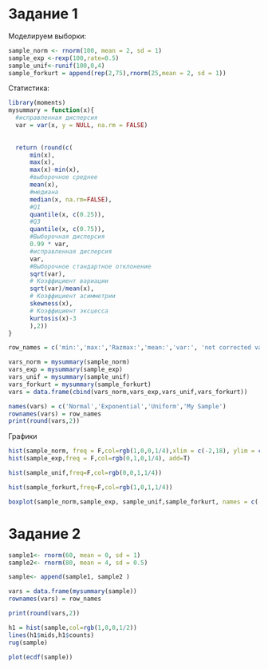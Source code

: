 # Задание 1
Моделируем выборки:
```r
sample_norm <- rnorm(100, mean = 2, sd = 1)
sample_exp <-rexp(100,rate=0.5)
sample_unif<-runif(100,0,4)
sample_forkurt = append(rep(2,75),rnorm(25,mean = 2, sd = 1))
```

Статистика:
```r
library(moments)
mysummary = function(x){
  #исправленная дисперсия
  var = var(x, y = NULL, na.rm = FALSE) 
  
  
  return (round(c(
      min(x),
      max(x),
      max(x)-min(x),
      #выборочное среднее
      mean(x),
      #медиана
      median(x, na.rm=FALSE),
      #Q1
      quantile(x, c(0.25)),
      #Q3
      quantile(x, c(0.75)),
      #Выборочная дисперсия
      0.99 * var,
      #исправленная дисперсия
      var,
      #Выборочное стандартное отклонение
      sqrt(var),
      # Коэффициент вариации
      sqrt(var)/mean(x),
      # Коэффициент асимметрии
      skewness(x),
      # Коэффициент эксцесса
      kurtosis(x)-3
      ),2))
}

row_names = c('min:','max:','Razmax:','mean:','var:', 'not corrected var:  ', 'sd:','median:', 'q1:', 'q3:', 'Variation coef:','Skewness:', 'Kurtosis:')

vars_norm = mysummary(sample_norm)
vars_exp = mysummary(sample_exp)
vars_unif = mysummary(sample_unif)
vars_forkurt = mysummary(sample_forkurt)
vars = data.frame(cbind(vars_norm,vars_exp,vars_unif,vars_forkurt))
```

```r
names(vars) = c('Normal','Exponential','Uniform','My Sample')
rownames(vars) = row_names
print(round(vars,2))
```

Графики
```r
hist(sample_norm, freq = F,col=rgb(1,0,0,1/4),xlim = c(-2,18), ylim = c(0,0.5),main = 'Normal and Exponential Distributions', xlab = 'X')
hist(sample_exp,freq = F,col=rgb(0,1,0,1/4), add=T)
```

```r
hist(sample_unif,freq=F,col=rgb(0,0,1,1/4))
```

```r
hist(sample_forkurt,freq=F,col=rgb(1,0,1,1/4))
```

```r
boxplot(sample_norm,sample_exp, sample_unif,sample_forkurt, names = c('norm','exp','unif','mysample'))
```

# Задание 2

```r
sample1<- rnorm(60, mean = 0, sd = 1)
sample2<- rnorm(80, mean = 4, sd = 0.5)

sample<- append(sample1, sample2 )

vars = data.frame(mysummary(sample))
rownames(vars) = row_names

print(round(vars,2))
```

```r
h1 = hist(sample,col=rgb(1,0,0,1/2))
lines(h1$mids,h1$counts)
rug(sample)
```

```r
plot(ecdf(sample))
```
